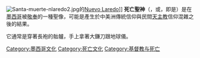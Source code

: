 {{unreferenced|time=2010-05-19T08:44:22+00:00}}
[[File:Santa-muerte-nlaredo2.jpg|thumb]]的[[Nuevo_Laredo|Nuevo Laredo]]]]
'''死亡聖神'''（{{lang-es|Santa Muerte}}，或{{lang-es|Santísima Muerte}}，即是{{lang-en|Saint Death}}）是在[[墨西哥|墨西哥]]被[[敬奉|敬奉]]的一種聖像，可能是產生於中美洲傳統信仰與民間[[天主教|天主教]]信仰混雜之後的結果。

它通常是穿著長袍的骷髗，手上拿著大鎌刀跟地球儀。
{{Mexico-stub}}
{{DEFAULTSORT:Santa Muerte}}
[[Category:墨西哥文化|Category:墨西哥文化]]
[[Category:死亡文化|Category:死亡文化]]
[[Category:基督教与死亡|Category:基督教与死亡]]